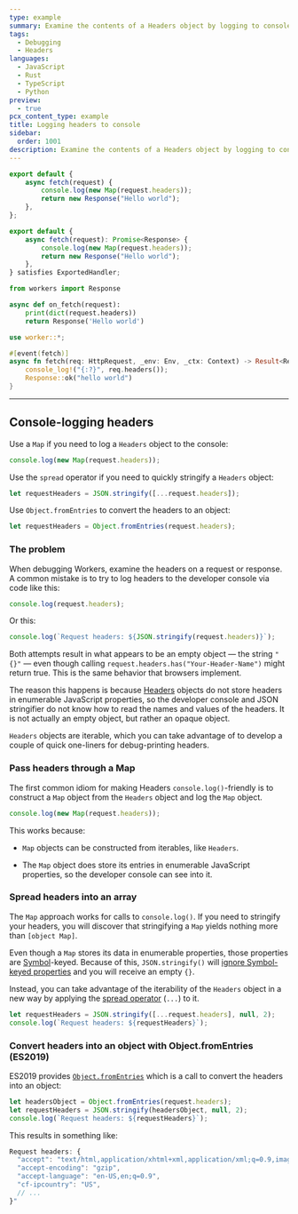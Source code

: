 ```yaml
---
type: example
summary: Examine the contents of a Headers object by logging to console with a Map.
tags:
  - Debugging
  - Headers
languages:
  - JavaScript
  - Rust
  - TypeScript
  - Python
preview:
  - true
pcx_content_type: example
title: Logging headers to console
sidebar:
  order: 1001
description: Examine the contents of a Headers object by logging to console with a Map.
---
```



<Tabs syncKey="workersExamples"> <TabItem label="JavaScript" icon="seti:javascript">

```js
export default {
	async fetch(request) {
		console.log(new Map(request.headers));
		return new Response("Hello world");
	},
};
```

</TabItem> <TabItem label="TypeScript" icon="seti:typescript">

```ts
export default {
	async fetch(request): Promise<Response> {
		console.log(new Map(request.headers));
		return new Response("Hello world");
	},
} satisfies ExportedHandler;
```

</TabItem> <TabItem label="Python" icon="seti:python">

```py
from workers import Response

async def on_fetch(request):
    print(dict(request.headers))
    return Response('Hello world')
```

</TabItem> <TabItem label="Rust" icon="seti:rust">
```rs
use worker::*;

#[event(fetch)]
async fn fetch(req: HttpRequest, _env: Env, _ctx: Context) -> Result<Response> {
    console_log!("{:?}", req.headers());
    Response::ok("hello world")
}
```
</TabItem> </Tabs>

---

## Console-logging headers

Use a `Map` if you need to log a `Headers` object to the console:

```js
console.log(new Map(request.headers));
```

Use the `spread` operator if you need to quickly stringify a `Headers` object:

```js
let requestHeaders = JSON.stringify([...request.headers]);
```

Use `Object.fromEntries` to convert the headers to an object:

```js
let requestHeaders = Object.fromEntries(request.headers);
```

### The problem

When debugging Workers, examine the headers on a request or response. A common mistake is to try to log headers to the developer console via code like this:

```js
console.log(request.headers);
```

Or this:

```js
console.log(`Request headers: ${JSON.stringify(request.headers)}`);
```

Both attempts result in what appears to be an empty object — the string `"{}"` — even though calling `request.headers.has("Your-Header-Name")` might return true. This is the same behavior that browsers implement.

The reason this happens is because [Headers](https://developer.mozilla.org/en-US/docs/Web/API/Headers) objects do not store headers in enumerable JavaScript properties, so the developer console and JSON stringifier do not know how to read the names and values of the headers. It is not actually an empty object, but rather an opaque object.

`Headers` objects are iterable, which you can take advantage of to develop a couple of quick one-liners for debug-printing headers.

### Pass headers through a Map

The first common idiom for making Headers `console.log()`-friendly is to construct a `Map` object from the `Headers` object and log the `Map` object.

```js
console.log(new Map(request.headers));
```

This works because:

- `Map` objects can be constructed from iterables, like `Headers`.

- The `Map` object does store its entries in enumerable JavaScript properties, so the developer console can see into it.

### Spread headers into an array

The `Map` approach works for calls to `console.log()`. If you need to stringify your headers, you will discover that stringifying a `Map` yields nothing more than `[object Map]`.

Even though a `Map` stores its data in enumerable properties, those properties are [Symbol](https://developer.mozilla.org/en-US/docs/Web/JavaScript/Reference/Global_Objects/Symbol)-keyed. Because of this, `JSON.stringify()` will [ignore Symbol-keyed properties](https://developer.mozilla.org/en-US/docs/Web/JavaScript/Reference/Global_Objects/Symbol#symbols_and_json.stringify) and you will receive an empty `{}`.

Instead, you can take advantage of the iterability of the `Headers` object in a new way by applying the [spread operator](https://developer.mozilla.org/en-US/docs/Web/JavaScript/Reference/Operators/Spread_syntax) (`...`) to it.

```js
let requestHeaders = JSON.stringify([...request.headers], null, 2);
console.log(`Request headers: ${requestHeaders}`);
```

### Convert headers into an object with Object.fromEntries (ES2019)

ES2019 provides [`Object.fromEntries`](https://github.com/tc39/proposal-object-from-entries) which is a call to convert the headers into an object:

```js
let headersObject = Object.fromEntries(request.headers);
let requestHeaders = JSON.stringify(headersObject, null, 2);
console.log(`Request headers: ${requestHeaders}`);
```

This results in something like:

```js
Request headers: {
  "accept": "text/html,application/xhtml+xml,application/xml;q=0.9,image/webp,image/apng,*/*;q=0.8",
  "accept-encoding": "gzip",
  "accept-language": "en-US,en;q=0.9",
  "cf-ipcountry": "US",
  // ...
}"
```